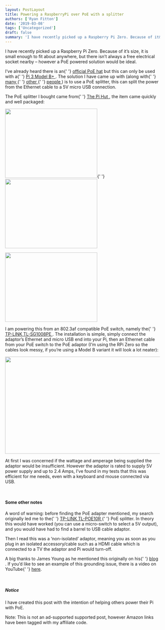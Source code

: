 ```yaml
---
layout: PostLayout
title: Powering a RaspberryPi over PoE with a splitter
authors: ['Ryan Fitton']
date: '2019-03-08'
tags: ['Uncategorized']
draft: false
summary: 'I have recently picked up a Raspberry Pi Zero. Because of it&amp;#8217;s size, it is small enough to fit about anywhere, but there isn&amp;#8217;t always a free electrical socket nearby &amp;#8211; however a PoE powered solution would be ideal. I&amp;#8217;ve already heard there is an official PoE hat but this can only be used with [&amp;hellip;]'
---
```


<p>
  I have recently picked up a Raspberry Pi Zero. Because of it&#8217;s size, it is small enough to
  fit about anywhere, but there isn&#8217;t always a free electrical socket nearby &#8211; however a
  PoE powered solution would be ideal.
</p>
<p>
  I&#8217;ve already heard there is an{' '}
  <a href="https://www.raspberrypi.org/products/poe-hat/">official PoE hat</a> but this can only be
  used with a{' '}
  <a href="https://www.amazon.co.uk/Raspberry-Pi-Model-64-Bit-Processor/dp/B07BDR5PDW/ref=as_li_ss_tl?s=computers&amp;ie=UTF8&amp;qid=1551875082&amp;sr=1-5&amp;keywords=raspberry+pi+3+b+&amp;linkCode=ll1&amp;tag=ryanfittoncou-21&amp;linkId=2364b80115929d7798aa77c1c82b359c&amp;language=en_GB">
    Pi 3 Model B+
  </a>
  . The solution I have came up with (along with{' '}
  <a href="http://www.savagehomeautomation.com/projects/raspberry-pi-power-up-using-poe-power-over-ethernet.html">
    many
  </a>{' '}
  <a href="http://www.knutsel.org/2016/05/31/poe-pi-powering-a-raspberry-pi-with-power-over-ethernet/">
    other
  </a>{' '}
  <a href="https://raspberrypi.stackexchange.com/questions/715/how-do-i-modify-my-raspberry-pi-to-be-powered-over-poe">
    people
  </a>
  ) is to use a PoE splitter, this can split the power from the Ethernet cable to a 5V micro USB
  connection.
</p>
<p>
  The PoE splitter I bought came from{' '}
  <a href="https://thepihut.com/products/adafruit-poe-splitter-with-microusb-plug-isolated-12w-5v-2-4-amp-ada3785">
    The Pi Hut
  </a>
  , the item came quickly and well packaged:
</p>
<p>
  <img
    loading="lazy"
    src="/static/img/blog/2019/03/IMG_20190306_125939-300x225.jpg"
    alt=""
    width="300"
    height="225"
    srcset="/static/img/blog/2019/03/IMG_20190306_125939-300x225.jpg 300w, /static/img/blog/2019/03/IMG_20190306_125939-768x576.jpg 768w, /static/img/blog/2019/03/IMG_20190306_125939-1024x768.jpg 1024w"
    sizes="(max-width: 300px) 100vw, 300px"
  />{' '}
  <img
    loading="lazy"
    src="/static/img/blog/2019/03/IMG_20190306_130109-300x225.jpg"
    alt=""
    width="300"
    height="225"
    srcset="/static/img/blog/2019/03/IMG_20190306_130109-300x225.jpg 300w, /static/img/blog/2019/03/IMG_20190306_130109-768x576.jpg 768w, /static/img/blog/2019/03/IMG_20190306_130109-1024x768.jpg 1024w"
    sizes="(max-width: 300px) 100vw, 300px"
  />
</p>
<p>
  <img
    loading="lazy"
    src="/static/img/blog/2019/03/IMG_20190306_130129-300x225.jpg"
    alt=""
    width="300"
    height="225"
    srcset="/static/img/blog/2019/03/IMG_20190306_130129-300x225.jpg 300w, /static/img/blog/2019/03/IMG_20190306_130129-768x576.jpg 768w, /static/img/blog/2019/03/IMG_20190306_130129-1024x768.jpg 1024w"
    sizes="(max-width: 300px) 100vw, 300px"
  />
</p>
<p>
  I am powering this from an 802.3af compatible PoE switch, namely the{' '}
  <a href="https://www.amazon.co.uk/TP-LINK-TL-SG1008PE-Gigabit-Desktop-including/dp/B00CGY449G/ref=as_li_ss_tl?s=computers&amp;ie=UTF8&amp;qid=1551875131&amp;sr=1-4&amp;keywords=TP-LINK+TL-SG1008PE&amp;linkCode=ll1&amp;tag=ryanfittoncou-21&amp;linkId=d65ac2f2460c2e3060e7fdd162ba2994&amp;language=en_GB">
    TP-LINK TL-SG1008PE
  </a>
  . The installation is simple, simply connect the adaptor&#8217;s Ethernet and micro USB end into
  your Pi, then an Ethernet cable from your PoE switch to the PoE adaptor (I&#8217;m using the RPi
  Zero so the cables look messy, if you&#8217;re using a Model B variant it will look a lot neater):
</p>
<p>
  <img
    loading="lazy"
    src="/static/img/blog/2019/03/IMG_20190308_121600-e1552047536346-1024x542.jpg"
    alt=""
    width="611"
    height="315"
  />
</p>
<p>
  At first I was concerned if the wattage and amperage being supplied the adaptor would be
  insufficient. However the adaptor is rated to supply 5V power supply and up to 2.4 Amps,
  I&#8217;ve found in my tests that this was efficient for me needs, even with a keyboard and mouse
  connected via USB.
</p>
<p>&nbsp;</p>
<h4>Some other notes</h4>
<p>
  A word of warning: before finding the PoE adapter mentioned, my search originally led me to the{' '}
  <a href="https://www.amazon.co.uk/TP-LINK-TL-PoE10R-TL-POE10R-PoE-Splitter/dp/B001PS4NWW/ref=as_li_ss_tl?s=computers&amp;ie=UTF8&amp;qid=1551875183&amp;sr=1-4&amp;keywords=TP-LINK+TL-POE10R&amp;linkCode=ll1&amp;tag=ryanfittoncou-21&amp;linkId=e7d9c6ffa52e0b0400b914ab7addf043&amp;language=en_GB">
    TP-LINK TL-POE10R
  </a>{' '}
  PoE splitter. In theory this would have worked (you can use a micro-switch to select a 5V output),
  and you would have had to find a barrel to USB cable adaptor.
</p>
<p>
  Then I read this was a &#8216;non-isolated&#8217; adaptor, meaning you as soon as you plug in an
  isolated accessory/cable such as a HDMI cable which is connected to a TV the adaptor and Pi would
  turn-off.
</p>
<p>
  A big thanks to James Young as he mentioned this originally on his{' '}
  <a href="https://blog.zencoffee.org/2015/11/tp-link-tl-poe10r-poe-splitter-ground-loop-issues/">
    blog
  </a>
  . If you&#8217;d like to see an example of this grounding issue, there is a video on YouTube{' '}
  <a href="https://www.youtube.com/watch?v=TYd3RtooFxY">here</a>.
</p>
<p>&nbsp;</p>
<h5>Notice</h5>
<p>I have created this post with the intention of helping others power their Pi with PoE.</p>
<p>
  Note: This is not an ad-supported supported post, however Amazon links have been tagged with my
  affiliate code.
</p>
